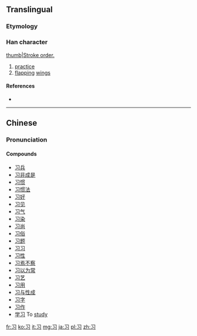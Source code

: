{{also|習}}<!-- may be replaced by zh-forms -->
==Translingual==

===Etymology===
{{Han simp|f=习|t=&nbsp;|f2=白|t2=&nbsp;}}

===Han character===
{{Han char|rn=15|rad=冫|as=01|sn=3|four=|canj=尸戈一 (SIM)|ids=⿹[[𠃌]][[冫]]}}
[[image:习-bw.png|thumb|Stroke order.]]

# [[practice]]
# [[flapping]] [[wing]]s

====References====
* {{Han ref|kx=0084.051|hdz=10051.030|uh=4E60|ud=20064}}

----

==Chinese==
{{zh-hanzi-box|习|[[習]]}}

===Pronunciation===
{{zh-pron
|m=xí
|c=zaap6
|mc=y
|oc=y
|ma=
|cat=n
}}

====Compounds====
* [[习兵]]
* [[习非成是]]
* [[习惯]]
* [[习惯法]]
* [[习好]]
* [[习见]]
* [[习气]]
* [[习染]]
* [[习尚]]
* [[习俗]]
* [[习题]]
* [[习习]]
* [[习性]]
* [[习焉不察]]
* [[习以为常]]
* [[习艺]]
* [[习用]]
* [[习与性成]]
* [[习字]]
* [[习作]]
* [[学习]] To [[study]]

[[fr:习]]
[[ko:习]]
[[it:习]]
[[mg:习]]
[[ja:习]]
[[pl:习]]
[[zh:习]]